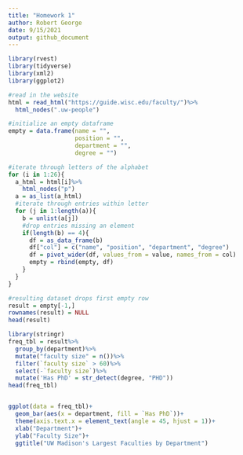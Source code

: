 ```yaml
---
title: "Homework 1"
author: Robert George
date: 9/15/2021
output: github_document
---
```


```r

library(rvest)
library(tidyverse)
library(xml2)
library(ggplot2)

#read in the website
html = read_html("https://guide.wisc.edu/faculty/")%>%
  html_nodes(".uw-people")

#initialize an empty dataframe
empty = data.frame(name = "",
                   position = "",
                   department = "",
                   degree = "")

#iterate through letters of the alphabet
for (i in 1:26){
  a_html = html[i]%>%
    html_nodes("p")
  a = as_list(a_html)
  #iterate through entries within letter
  for (j in 1:length(a)){
    b = unlist(a[j])
    #drop entries missing an element
    if(length(b) == 4){
      df = as_data_frame(b)
      df["col"] = c("name", "position", "department", "degree")
      df = pivot_wider(df, values_from = value, names_from = col)
      empty = rbind(empty, df)
    }
  }
}

#resulting dataset drops first empty row
result = empty[-1,]
rownames(result) = NULL
head(result)
```

```r
library(stringr)
freq_tbl = result%>%
  group_by(department)%>%
  mutate("faculty size" = n())%>%
  filter(`faculty size` > 60)%>%
  select(-`faculty size`)%>%
  mutate('Has PhD' = str_detect(degree, "PHD"))
head(freq_tbl)


ggplot(data = freq_tbl)+
  geom_bar(aes(x = department, fill = `Has PhD`))+
  theme(axis.text.x = element_text(angle = 45, hjust = 1))+
  xlab("Department")+
  ylab("Faculty Size")+
  ggtitle("UW Madison's Largest Faculties by Department")
```

